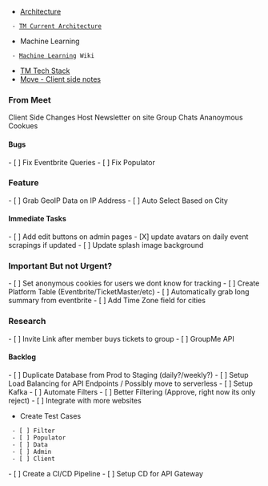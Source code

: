 * [[Architecture]]
  - [[TM Current Architecture]]
* Machine Learning
  - [[Machine Learning]] Wiki
* [[TM Tech Stack]]
* [[Move - Client side notes]]


=== From Meet ===
Client Side Changes
Host Newsletter on site
Group Chats
Ananoymous Cookues

==== Bugs ====
- [ ] Fix Eventbrite Queries
- [ ] Fix Populator

=== Feature ===
- [ ] Grab GeoIP Data on IP Address
- [ ] Auto Select Based on City

==== Immediate Tasks ====
- [ ] Add edit buttons on admin pages
- [X] update avatars on daily event scrapings if updated
- [ ] Update splash image background

=== Important But not Urgent? ===
- [ ] Set anonymous cookies for users we dont know for tracking
- [ ] Create Platform Table (Eventbrite/TicketMaster/etc)
- [ ] Automatically grab long summary from eventbrite
- [ ] Add Time Zone field for cities

=== Research ===
- [ ] Invite Link after member buys tickets to group
- [ ] GroupMe API

==== Backlog ====
- [ ] Duplicate Database from Prod to Staging (daily?/weekly?)
- [ ] Setup Load Balancing for API Endpoints / Possibly move to serverless
- [ ] Setup Kafka
- [ ] Automate Filters
- [ ] Better Filtering (Approve, right now its only reject)
- [ ] Integrate with more websites
* Create Test Cases
  - [ ] Filter
  - [ ] Populator
  - [ ] Data
  - [ ] Admin
  - [ ] Client
- [ ] Create a CI/CD Pipeline
- [ ] Setup CD for API Gateway
